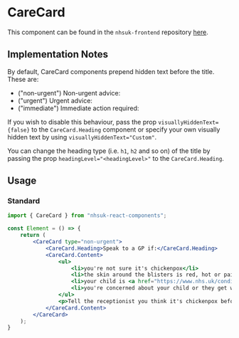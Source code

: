 
<Meta title="Components/CareCard" />

# CareCard

This component can be found in the `nhsuk-frontend` repository <a href="https://github.com/nhsuk/nhsuk-frontend/tree/master/packages/components/care-card" target="_blank" rel="noopener noreferrer">here</a>.

## Implementation Notes

By default, CareCard components prepend hidden text before the title. These are:

- ("non-urgent") Non-urgent advice:
- ("urgent") Urgent advice:
- ("immediate") Immediate action required:

If you wish to disable this behaviour, pass the prop `visuallyHiddenText={false}` to the `CareCard.Heading` component or specify your own visually hidden text by using `visuallyHiddenText="Custom"`.

You can change the heading type (i.e. `h1`, `h2` and so on) of the title by passing the prop `headingLevel="<headingLevel>"` to the `CareCard.Heading`.

## Usage


### Standard

```jsx
import { CareCard } from "nhsuk-react-components";

const Element = () => {
    return (
        <CareCard type="non-urgent">
            <CareCard.Heading>Speak to a GP if:</CareCard.Heading>
            <CareCard.Content>
                <ul>
                    <li>you're not sure it's chickenpox</li>
                    <li>the skin around the blisters is red, hot or painful (signs of infection)</li>
                    <li>your child is <a href="https://www.nhs.uk/conditions/dehydration">dehydrated</a></li>
                    <li>you're concerned about your child or they get worse</li>
                </ul>
                <p>Tell the receptionist you think it's chickenpox before going in. They may recommend a special appointment time if other patients are at risk.</p>
            </CareCard.Content>
        </CareCard>
    );
}
```
